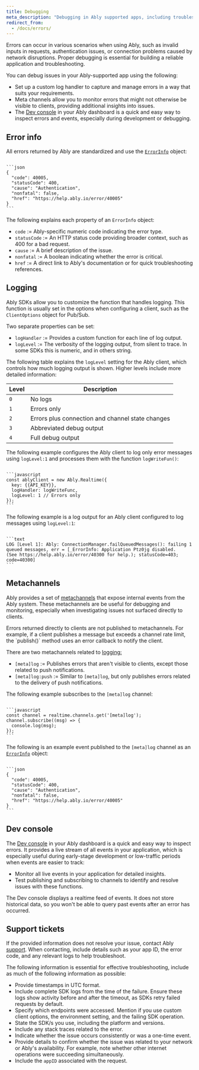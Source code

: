 ```yaml
---
title: Debugging
meta_description: "Debugging in Ably supported apps, including troubleshooting techniques, logging options, and tools for error analysis."
redirect_from:
  - /docs/errors/
---
```


Errors can occur in various scenarios when using Ably, such as invalid inputs in requests, authentication issues, or connection problems caused by network disruptions. Proper debugging is essential for building a reliable application and troubleshooting.

You can debug issues in your Ably-supported app using the following:

* Set up a custom log handler to capture and manage errors in a way that suits your requirements.
* Meta channels allow you to monitor errors that might not otherwise be visible to clients, providing additional insights into issues.
* The [Dev console](https://ably.com/accounts/any/apps/any/console) in your Ably dashboard is a quick and easy way to inspect errors and events, especially during development or debugging.

## Error info <a id="format"/>

All errors returned by Ably are standardized and use the [`ErrorInfo`](/docs/api/rest-sdk/types#error-info) object:

<Code>
```json
{
  "code": 40005,
  "statusCode": 400,
  "cause": "Authentication",
  "nonfatal": false,
  "href": "https://help.ably.io/error/40005"
}
```
</Code>

The following explains each property of an `ErrorInfo` object:

* `code` := Ably-specific numeric code indicating the error type.
* `statusCode` := An HTTP status code providing broader context, such as 400 for a bad request.
* `cause` := A brief description of the issue.
* `nonfatal` := A boolean indicating whether the error is critical.
* `href` := A direct link to Ably's documentation or for quick troubleshooting references.

## Logging <a id="logging"/>

Ably SDKs allow you to customize the function that handles logging. This function is usually set in the options when configuring a client, such as the `ClientOptions` object for Pub/Sub.

Two separate properties can be set:

* `logHandler` := Provides a custom function for each line of log output.
* `logLevel` := The verbosity of the logging output, from silent to trace. In some SDKs this is numeric, and in others string.

The following table explains the `logLevel` setting for the Ably client, which controls how much logging output is shown. Higher levels include more detailed information:

| Level | Description |
| ----- | ----------- |
| `0` | No logs |
| `1` | Errors only |
| `2` | Errors plus connection and channel state changes |
| `3` | Abbreviated debug output |
| `4` | Full debug output |

The following example configures the Ably client to log only error messages using `logLevel:1` and processes them with the function `logWriteFun()`:

<Code>
```javascript
const ablyClient = new Ably.Realtime({
  key: {{API_KEY}},
  logHandler: logWriteFunc,
  logLevel: 1 // Errors only
});
```
</Code>

The following example is a log output for an Ably client configured to log messages using `logLevel:1`:

<Code>
```text
LOG [Level 1]: Ably: ConnectionManager.failQueuedMessages(): failing 1 queued messages, err = [_ErrorInfo: Application Ptz0jg disabled.
(See https://help.ably.io/error/40300 for help.); statusCode=403; code=40300]
```
</Code>

## Metachannels <a id="meta"/>

Ably provides a set of [metachannels](/docs/metadata-stats/metadata/subscribe#metachannels) that expose internal events from the Ably system. These metachannels are be useful for debugging and monitoring, especially when investigating issues not surfaced directly to clients.

<Aside data-type='note'>
Errors returned directly to clients are not published to metachannels. For example, if a client publishes a message but exceeds a channel rate limit, the `publish()` method uses an error callback to notify the client.
</Aside>

There are two metachannels related to [logging:](/docs/metadata-stats/metadata/subscribe#log)

* `[meta]log` := Publishes errors that aren't visible to clients, except those related to push notifications.
* `[meta]log:push` := Similar to `[meta]log`, but only publishes errors related to the delivery of push notifications.

The following example subscribes to the `[meta]log` channel:

<Code>
```javascript
const channel = realtime.channels.get('[meta]log');
channel.subscribe((msg) => {
  console.log(msg);
});
```
</Code>

The following is an example event published to the `[meta]log` channel as an [`ErrorInfo`](#format) object:

<Code>
```json
{
  "code": 40005,
  "statusCode": 400,
  "cause": "Authentication",
  "nonfatal": false,
  "href": "https://help.ably.io/error/40005"
}
```
</Code>

## Dev console <a id="console"/>

The [Dev console](https://ably.com/accounts/any/apps/any/console) in your Ably dashboard is a quick and easy way to inspect errors. It provides a live stream of all events in your application, which is especially useful during early-stage development or low-traffic periods when events are easier to track:

* Monitor all live events in your application for detailed insights.
* Test publishing and subscribing to channels to identify and resolve issues with these functions.

<Aside data-type='note'>
The Dev console displays a realtime feed of events. It does not store historical data, so you won't be able to query past events after an error has occurred.
</Aside>

## Support tickets <a id="support"/>

If the provided information does not resolve your issue, contact Ably [support](https://ably.com/support). When contacting, include details such as your app ID, the error code, and any relevant logs to help troubleshoot.

The following information is essential for effective troubleshooting, include as much of the following information as possible:

* Provide timestamps in UTC format.
* Include complete SDK logs from the time of the failure. Ensure these logs show activity before and after the timeout, as SDKs retry failed requests by default.
* Specify which endpoints were accessed. Mention if you use custom client options, the environment setting, and the failing SDK operation.
* State the SDK/s you use, including the platform and versions.
* Include any stack traces related to the error.
* Indicate whether the issue occurs consistently or was a one-time event.
* Provide details to confirm whether the issue was related to your network or Ably's availability. For example, note whether other internet operations were succeeding simultaneously.
* Include the `appID` associated with the request.
